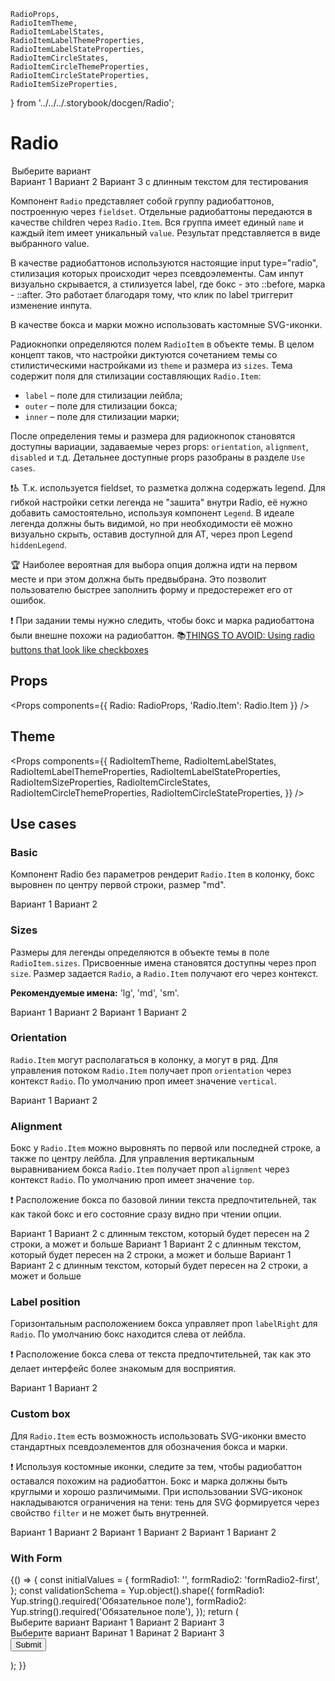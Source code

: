     RadioProps,
    RadioItemTheme,
    RadioItemLabelStates,
    RadioItemLabelThemeProperties,
    RadioItemLabelStateProperties,
    RadioItemCircleStates,
    RadioItemCircleThemeProperties,
    RadioItemCircleStateProperties,
    RadioItemSizeProperties,
} from '../../../.storybook/docgen/Radio';

<Meta title="Components / Radio" component={Radio} decorators={[centeredDecorator]} />

# Radio

<Story name="Knobs">
    <Radio
        name="radioLink"
        orientation={radios('Orientation', ['vertical', 'horizontal'], 'vertical', 'Radio props')}
        alignment={radios('Alignment', ['top', 'center', 'bottom'], 'top', 'Radio props')}
        size={radios('size', ['lg', 'md', 'sm'], 'md', 'Radio props')}
        labelRight={boolean('Label right', true, 'Radio props')}
        isOptional={boolean('Optional', true, 'Radio props')}
        defaultValue="second"
    >
        <Legend
            as="legend"
            hint="Подсказка"
            IconBefore={baseTheme.global.placeholder}
            IconAfter={baseTheme.global.placeholder}
        >
            Выберите вариант
        </Legend>
        <Radio.Item
            value="first"
            disabled={boolean('Disabled', true, 'Radio 1 props')}
            IconInner={boolean('Custom inner icon', false, 'Radio 1 props') && baseTheme.global.placeholder}
            IconOuter={boolean('Custom outer icon', false, 'Radio 1 props') && baseTheme.global.placeholder}
            __theme={
                boolean('Use custom theme', false, 'Radio props')
                    ? object('themeObj', baseTheme.components.RadioItem, 'Radio props')
                    : undefined
            }
        >
            Вариант 1
        </Radio.Item>
        <Radio.Item
            value="second"
            disabled={boolean('Disabled', false, 'Radio 2 props')}
            IconInner={boolean('Custom inner icon', false, 'Radio 2 props') && baseTheme.global.placeholder}
            IconOuter={boolean('Custom outer icon', false, 'Radio 2 props') && baseTheme.global.placeholder}
            __theme={
                boolean('Use custom theme', false, 'Radio props')
                    ? object('themeObj', baseTheme.components.RadioItem, 'Radio props')
                    : undefined
            }
        >
            Вариант 2
        </Radio.Item>
        <Radio.Item
            value="three"
            disabled={boolean('Disabled', false, 'Radio 3 props')}
            IconInner={boolean('Custom inner icon', false, 'Radio 3 props') && baseTheme.global.placeholder}
            IconOuter={boolean('Custom outer icon', false, 'Radio 3 props') && baseTheme.global.placeholder}
            css={{ maxWidth: '170px' }}
            __theme={
                boolean('Use custom theme', false, 'Radio props')
                    ? object('themeObj', baseTheme.components.RadioItem, 'Radio props')
                    : undefined
            }
        >
            Вариант 3 с длинным текстом для тестирования
        </Radio.Item>
    </Radio>
</Story>

Компонент `Radio` представляет собой группу радиобаттонов, построенную через `fieldset`. Отдельные радиобаттоны передаются в качестве children через `Radio.Item`. Вся группа имеет единый `name` и каждый item имеет уникальный `value`. Результат представляется в виде выбранного value.

В качестве радиобаттонов используются настоящие input type="radio", стилизация которых происходит через псевдоэлементы. Сам инпут визуально скрывается, а стилизуется label, где бокс - это ::before, марка - ::after. Это работает благодаря тому, что клик по label триггерит изменение инпута.

В качестве бокса и марки можно использовать кастомные SVG-иконки.

Радиокнопки определяются полем `RadioItem` в объекте темы. В целом концепт таков, что настройки диктуются сочетанием темы со стилистическими настройками из `theme` и размера из `sizes`. Тема содержит поля для стилизации составляющих `Radio.Item`:

-   `label` – поле для стилизации лейбла;
-   `outer` – поле для стилизации бокса;
-   `inner` – поле для стилизации марки;

После определения темы и размера для радиокнопок становятся доступны вариации, задаваемые через props: `orientation`, `alignment`, `disabled` и т.д. Детальнее доступные props разобраны в разделе `Use cases`.

❗️♿️ Т.к. используется fieldset, то разметка должна содержать legend. Для гибкой настройки сетки легенда не "зашита" внутри Radio, её нужно добавить самостоятельно, используя компонент `Legend`. В идеале легенда должны быть видимой, но при необходимости её можно визуально скрыть, оставив доступной для AT, через проп Legend `hiddenLegend`.

🏆 Наиболее вероятная для выбора опция должна идти на первом месте и при этом должна быть предвыбрана. Это позволит пользователю быстрее заполнить форму и предостережет его от ошибок.

❗️ При задании темы нужно следить, чтобы бокс и марка радиобаттона были внешне похожи на радиобаттон. 📚[THINGS TO AVOID: Using radio buttons that look like checkboxes](https://s3.us-west-2.amazonaws.com/secure.notion-static.com/807a0510-222e-43ed-8822-b67261a1db70/form-design-patterns.pdf?X-Amz-Algorithm=AWS4-HMAC-SHA256&X-Amz-Credential=AKIAT73L2G45O3KS52Y5%2F20200428%2Fus-west-2%2Fs3%2Faws4_request&X-Amz-Date=20200428T084900Z&X-Amz-Expires=86400&X-Amz-Signature=a1e1e66b0a1b275b4bd51a77b056944f2d496221369631d4bb394f344fd8aaf6&X-Amz-SignedHeaders=host&response-content-disposition=filename%20%3D%22PDF.pdf%22)

## Props

<Props components={{ Radio: RadioProps, 'Radio.Item': Radio.Item }} />

## Theme

<Props
    components={{
        RadioItemTheme,
        RadioItemLabelStates,
        RadioItemLabelThemeProperties,
        RadioItemLabelStateProperties,
        RadioItemSizeProperties,
        RadioItemCircleStates,
        RadioItemCircleThemeProperties,
        RadioItemCircleStateProperties,
    }}
/>

## Use cases

### Basic

Компонент Radio без параметров рендерит `Radio.Item` в колонку, бокс выровнен по центру первой строки, размер "md".

<Preview>
    <Story name="Basic">
        <Radio name="basic" defaultValue="basic-first">
            <Radio.Item value="basic-first">Вариант 1</Radio.Item>
            <Radio.Item value="basic-second">Вариант 2</Radio.Item>
        </Radio>
    </Story>
</Preview>

### Sizes

Размеры для легенды определяются в объекте темы в поле `RadioItem.sizes`. Присвоенные имена становятся доступны через проп `size`. Размер задается `Radio`, а `Radio.Item` получают его через контекст.

**Рекомендуемые имена:** 'lg', 'md', 'sm'.

<Preview>
    <Story name="Large size">
        <Radio name="large-size" size="lg" defaultValue="large-first">
            <Radio.Item value="large-first">Вариант 1</Radio.Item>
            <Radio.Item value="large-second">Вариант 2</Radio.Item>
        </Radio>
    </Story>
    <Story id="components-radio--basic" />
    <Story name="Small size">
        <Radio name="small-size" size="sm" defaultValue="small-first">
            <Radio.Item value="small-first">Вариант 1</Radio.Item>
            <Radio.Item value="small-second">Вариант 2</Radio.Item>
        </Radio>
    </Story>
</Preview>

### Orientation

`Radio.Item` могут располагаться в колонку, а могут в ряд. Для управления потоком `Radio.Item` получает проп `orientation` через контекст `Radio`. По умолчанию проп имеет значение `vertical`.

<Preview>
    <Story id="components-radio--basic" />
    <Story name="Horizontal">
        <Radio name="horizontal" orientation="horizontal" defaultValue="orientation-first">
            <Radio.Item value="orientation-first">Вариант 1</Radio.Item>
            <Radio.Item value="orientation-second">Вариант 2</Radio.Item>
        </Radio>
    </Story>
</Preview>

### Alignment

Бокс у `Radio.Item` можно выровнять по первой или последней строке, а также по центру лейбла. Для управления вертикальным выравниванием бокса `Radio.Item` получает проп `alignment` через контекст `Radio`. По умолчанию проп имеет значение `top`.

❗️ Расположение бокса по базовой линии текста предпочтительней, так как такой бокс и его состояние сразу видно при чтении опции.

<Preview>
    <Story name="Alignment top">
        <Radio name="alignment-top" css={{ maxWidth: '30vw' }} defaultValue="alignment-t-first">
            <Radio.Item value="alignment-t-first">Вариант 1</Radio.Item>
            <Radio.Item value="alignment-t-second">
                Вариант 2 с длинным текстом, который будет пересен на 2 строки, а может и больше
            </Radio.Item>
        </Radio>
    </Story>
    <Story name="Alignment center">
        <Radio name="alignment-center" alignment="center" css={{ maxWidth: '30vw' }} defaultValue="alignment-c-first">
            <Radio.Item value="alignment-c-first">Вариант 1</Radio.Item>
            <Radio.Item value="alignment-c-second">
                Вариант 2 с длинным текстом, который будет пересен на 2 строки, а может и больше
            </Radio.Item>
        </Radio>
    </Story>
    <Story name="Alignment bottom">
        <Radio name="alignment-bottom" alignment="bottom" css={{ maxWidth: '30vw' }} defaultValue="alignment-b-first">
            <Radio.Item value="alignment-b-first">Вариант 1</Radio.Item>
            <Radio.Item value="alignment-b-second">
                Вариант 2 с длинным текстом, который будет пересен на 2 строки, а может и больше
            </Radio.Item>
        </Radio>
    </Story>
</Preview>

### Label position

Горизонтальным расположением бокса управляет проп `labelRight` для `Radio`. По умолчанию бокс находится слева от лейбла.

❗️ Расположение бокса слева от текста предпочтительней, так как это делает интерфейс более знакомым для восприятия.

<Preview>
    <Story name="Label position">
        <Radio name="label-position" labelRight={false} defaultValue="label-position-first">
            <Radio.Item value="label-position-first">Вариант 1</Radio.Item>
            <Radio.Item value="label-position-second">Вариант 2</Radio.Item>
        </Radio>
    </Story>
    <Story id="components-radio--basic" />
</Preview>

### Custom box

Для `Radio.Item` есть возможность использовать SVG-иконки вместо стандартных псевдоэлементов для обозначения бокса и марки.

❗️ Используя костомные иконки, следите за тем, чтобы радиобаттон оставался похожим на радиобаттон. Бокс и марка должны быть круглыми и хорошо различимыми. При использовании SVG-иконок накладываются ограничения на тени: тень для SVG формируется через свойство `filter` и не может быть внутренней.

<Preview>
    <Story name="Custom mark">
        <Radio name="custom-mark" defaultValue="custom-mark-first">
            <Radio.Item value="custom-mark-first" IconInner={baseTheme.global.placeholder}>
                Вариант 1
            </Radio.Item>
            <Radio.Item value="custom-mark-second" IconInner={baseTheme.global.placeholder}>
                Вариант 2
            </Radio.Item>
        </Radio>
    </Story>
    <Story name="Custom box">
        <Radio name="custom-box" defaultValue="custom-box-first">
            <Radio.Item value="custom-box-first" IconOuter={baseTheme.global.placeholder}>
                Вариант 1
            </Radio.Item>
            <Radio.Item value="custom-box-second" IconOuter={baseTheme.global.placeholder}>
                Вариант 2
            </Radio.Item>
        </Radio>
    </Story>
    <Story name="Custom radio">
        <Radio name="custom-radio" defaultValue="custom-radio-first">
            <Radio.Item
                value="custom-radio-first"
                IconInner={baseTheme.global.placeholder}
                IconOuter={baseTheme.global.placeholder}
            >
                Вариант 1
            </Radio.Item>
            <Radio.Item
                value="custom-radio-second"
                IconInner={baseTheme.global.placeholder}
                IconOuter={baseTheme.global.placeholder}
            >
                Вариант 2
            </Radio.Item>
        </Radio>
    </Story>
</Preview>

### With Form

<Preview>
    <Story name="Inside Form">
        {() => {
            const initialValues = {
                formRadio1: '',
                formRadio2: 'formRadio2-first',
            };
            const validationSchema = Yup.object().shape({
                formRadio1: Yup.string().required('Обязательное поле'),
                formRadio2: Yup.string().required('Обязательное поле'),
            });
            return (
                <Form
                    initialValues={initialValues}
                    validationSchema={validationSchema}
                    onSubmit={action('Submit')}
                    style={{ width: '25vw', minWidth: '320px' }}
                    ErrorIcon={ErrorIcon}
                    SuccessIcon={SuccessIcon}
                    showSuccess={boolean('showSuccess', true, 'Form')}
                    required={radios('required', ['optional', 'mark'], 'mark', 'Form')}
                    errorPosition={radios('errorPosition', ['top', 'bottom'], 'top', 'Form')}
                >
                    <Form.Field
                        controlId="formRadio1"
                        hint="Вариант не предвыбран"
                        hiddenLabel={boolean('Hidden Legend', false, 'Field')}
                        size={radios('size', ['lg', 'md', 'sm'], 'md', 'Field')}
                    >
                        <Radio
                            orientation={radios('Orientation', ['vertical', 'horizontal'], 'vertical', 'Radio')}
                            alignment={radios('Alignment', ['top', 'center', 'bottom'], 'top', 'Radio')}
                        >
                            <Form.Label as="legend">Выберите вариант</Form.Label>
                            <Radio.Item value="formRadio1-first">Вариант 1</Radio.Item>
                            <Radio.Item value="formRadio1-second">Вариант 2</Radio.Item>
                            <Radio.Item value="formRadio1-third" disabled>
                                Вариант 3
                            </Radio.Item>
                        </Radio>
                    </Form.Field>
                    <br />
                    <Form.Field
                        controlId="formRadio2"
                        hint="Вариант предвыбран"
                        hiddenLabel={boolean('Hidden Legend', false, 'Field')}
                        size={radios('size', ['lg', 'md', 'sm'], 'md', 'Field')}
                    >
                        <Radio
                            orientation={radios('Orientation', ['vertical', 'horizontal'], 'vertical', 'Radio')}
                            alignment={radios('Alignment', ['top', 'center', 'bottom'], 'top', 'Radio')}
                        >
                            <Form.Label as="legend">Выберите вариант</Form.Label>
                            <Radio.Item value="formRadio2-first">Варинат 1</Radio.Item>
                            <Radio.Item value="formRadio2-second">Варинат 2</Radio.Item>
                            <Radio.Item value="formRadio2-third">Вариант 3</Radio.Item>
                        </Radio>
                    </Form.Field>
                    <br />
                    <Button type="submit">Submit</Button>
                </Form>
            );
        }}
    </Story>
</Preview>
